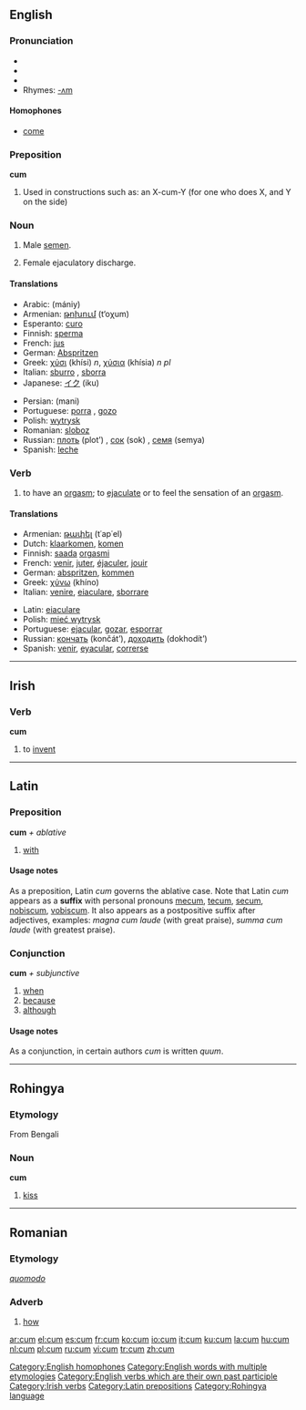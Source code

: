 ==English==

===Pronunciation===
*{{AHD|/kŭm/}}
*{{IPA|/kʌm/}}
*{{SAMPA|/kVm/}}
*Rhymes: [[Rhymes:English:-ʌm|-ʌm]]

====Homophones====
*[[come]]

===Preposition===
'''cum'''

# Used in constructions such as: an X-cum-Y (for one who does X, and Y on the side)<!-- is this use a preposition?  Yes. -->

===Noun===
{{en-noun|-}}

# {{slang}} Male [[semen]].
# {{slang}} Female ejaculatory discharge.

====Translations====
{{rfc-trans}}
{{top}}
*Arabic: {{ARchar|[[منى]]}} (mániy)
*Armenian: [[թոխում]] (t‘oχum)
*Esperanto: [[curo]]
*Finnish: [[sperma]]
*French: [[jus]] {{m}}
*German: [[Abspritzen]] {{n}}
*Greek: [[χύσι]] (khísi) ''n'',  [[χύσια]] (khísia) ''n pl''
*Italian: [[sburro]] {{m}}, [[sborra]] {{f}}
*Japanese: [[イク]] (iku)
{{mid}}
*Persian: {{FAchar|[[منی]]}} (mani)
*Portuguese: [[porra]] {{f}}, [[gozo]] {{m}}
*Polish: [[wytrysk]]
*Romanian: [[sloboz]] {{m}}
*Russian: [[плоть]] (plot’) {{f}}, [[сок]] (sok) {{m}}, [[семя]] (semya) {{n}}
*Spanish: [[leche]] {{f}}
{{bottom}}

===Verb===
{{en-verb|cums|cumming|came|[[came]] or [[cum]]}}

# {{slang}} to have an [[orgasm]]; to [[ejaculate]] or to feel the sensation of an [[orgasm]].

====Translations====
{{top}}
*Armenian: [[թափել]] (t῾ap῾el)
*Dutch: [[klaarkomen]], [[komen]]
*Finnish: [[saada]] [[orgasmi]]
*French: [[venir]], [[juter]], [[éjaculer]], [[jouir]]
*German: [[abspritzen]], [[kommen]]
*Greek: [[χύνω]] (khíno)
*Italian: [[venire]], [[eiaculare]], [[sborrare]]
{{mid}}
*Latin: [[eiaculare]]
*Polish: [[mieć wytrysk]]
*Portuguese: [[ejacular]], [[gozar]], [[esporrar]]
*Russian: [[кончать]] (končát’), [[доходить]] (dokhodít’)
*Spanish: [[venir]], [[eyacular]], [[correrse]]
{{bottom}}

[[Category:English homophones]]
[[Category:English words with multiple etymologies]]
[[Category:English verbs which are their own past participle]]

----

==Irish==

===Verb===
'''cum'''

# to [[invent]]

[[Category:Irish verbs]]

----

==Latin==

===Preposition===
'''cum''' ''+ ablative''

# [[with]]

====Usage notes====
As a preposition, Latin ''cum'' governs the ablative case.  Note that Latin ''cum'' appears as a '''suffix''' with personal pronouns [[me]]cum, [[te]]cum, [[se]]cum, [[nobis]]cum, [[vobis]]cum.  It also appears as a postpositive suffix after adjectives, examples: ''magna cum laude'' (with great praise), ''summa cum laude'' (with greatest praise).

===Conjunction===
'''cum''' ''+ subjunctive''

# [[when]]
# [[because]]
# [[although]]

====Usage notes====
As a conjunction, in certain authors ''cum'' is written ''quum''.

[[Category:Latin prepositions]]

----

==Rohingya==

===Etymology===
From Bengali

===Noun===
'''cum'''

# [[kiss]]

[[Category:Rohingya language]]

----

==Romanian==

===Etymology===
{{L.|ro}} ''[[quomodo]]''

===Adverb===
{{ro-adv}}

# [[how]]

[[ar:cum]]
[[el:cum]]
[[es:cum]]
[[fr:cum]]
[[ko:cum]]
[[io:cum]]
[[it:cum]]
[[ku:cum]]
[[la:cum]]
[[hu:cum]]
[[nl:cum]]
[[pl:cum]]
[[ru:cum]]
[[vi:cum]]
[[tr:cum]]
[[zh:cum]]